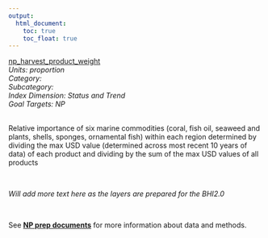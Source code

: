 ```yaml
---
output:
  html_document:
    toc: true
    toc_float: true
---
```


[np_harvest_product_weight](https://github.com/OHI-Science/bhi/blob/master/baltic/layers/np_harvest_product_weight_gl2018.csv)\
*Units: proportion*\
*Category:*\
*Subcategory:*\
*Index Dimension: Status and Trend*\
*Goal Targets: NP*\
<br>

Relative importance of six marine commodities (coral, fish oil, seaweed and plants, shells, sponges, ornamental fish) within each region determined by dividing the max USD value (determined across most recent 10 years of data) of each product and dividing by the sum of the max USD values of all products

<br>

*Will add more text here as the layers are prepared for the BHI2.0*

<br>

See [**NP prep documents**](https://github.com/OHI-Science/bhi-1.0-archive/blob/draft/baltic2015/prep/NP/np_prep.md) for more information about data and methods.

<br>

